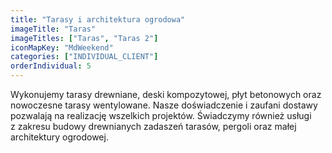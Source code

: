 ```yaml
---
title: "Tarasy i architektura ogrodowa"
imageTitle: "Taras"
imageTitles: ["Taras", "Taras 2"]
iconMapKey: "MdWeekend"
categories: ["INDIVIDUAL_CLIENT"]
orderIndividual: 5
---
```


Wykonujemy tarasy drewniane, deski kompozytowej, płyt betonowych oraz nowoczesne tarasy wentylowane. Nasze doświadczenie i&nbsp;zaufani dostawy pozwalają na realizację wszelkich projektów. Świadczymy również usługi z&nbsp;zakresu budowy drewnianych zadaszeń tarasów, pergoli oraz małej architektury ogrodowej.
